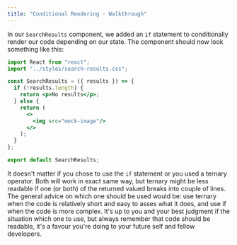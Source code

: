 ```yaml
---
title: "Conditional Rendering - Walkthrough"
---
```


In our `SearchResults` component, we added an `if` statement to conditionally render our code depending on our state. The component should now look something like this:

```jsx
import React from "react";
import "../styles/search-results.css";

const SearchResults = ({ results }) => {
  if (!results.length) {
    return <p>No results</p>;
  } else {
    return (
      <>
        <img src="mock-image"/>
      </>
    );
  }
};

export default SearchResults;
```

It doesn't matter if you chose to use the `if` statement or you used a ternary operator. Both will work in exact same way, but ternary might be less readable if one (or both) of the returned valued breaks into couple of lines. The general advice on which one should be used would be: use ternary when the code is relatively short and easy to asses what it does, and use if when the code is more complex. It's up to you and your best judgment if the situation which one to use, but always remember that code should be readable, it's a favour you're doing to your future self and fellow developers.